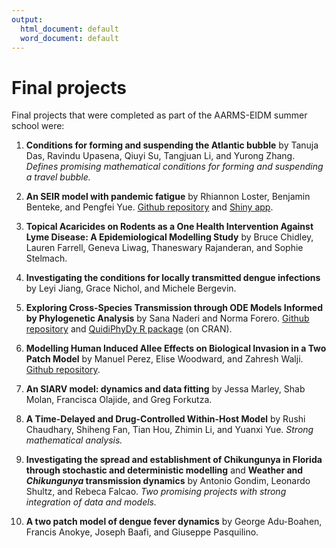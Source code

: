 ```yaml
---
output:
  html_document: default
  word_document: default
---
```

# Final projects {-}

Final projects that were completed as part of the AARMS-EIDM summer school were:

1. **Conditions for forming and suspending the Atlantic bubble** by Tanuja Das, Ravindu Upasena, Qiuyi Su, Tangjuan Li, and Yurong Zhang. _Defines promising mathematical conditions for forming and suspending a travel bubble._

1. **An SEIR model with pandemic fatigue** by Rhiannon Loster, Benjamin Benteke, and Pengfei Yue. [Github repository](https://github.com/maxwellyue1/AARMS_Summer_School) and [Shiny app](https://rloster.shinyapps.io/AARMS2023/).

1. **Topical Acaricides on Rodents as a One Health Intervention Against Lyme Disease: A Epidemiological Modelling Study** by Bruce Chidley, Lauren Farrell, Geneva Liwag, Thaneswary Rajanderan, and Sophie Stelmach.

1. **Investigating the conditions for locally transmitted dengue infections** by Leyi Jiang, Grace Nichol, and Michele Bergevin.

1. **Exploring Cross-Species Transmission through ODE Models Informed by Phylogenetic Analysis** by Sana Naderi and Norma Forero. [Github repository](https://github.com/Saannah/AARMS) and [QuidiPhyDy R package](https://github.com/Saannah/QuidiPhydy) (on CRAN).

1. **Modelling Human Induced Allee Effects on Biological Invasion in a Two Patch Model** by Manuel Perez, Elise Woodward, and Zahresh Walji. [Github repository](https://github.com/ewoodwar/Final-project-2023-AARMS).

1. **An SIARV model: dynamics and data fitting** by Jessa Marley, Shab Molan, Francisca Olajide, and Greg Forkutza.

1. **A Time-Delayed and Drug-Controlled Within-Host Model** by Rushi Chaudhary, Shiheng Fan, Tian Hou, Zhimin Li, and Yuanxi Yue. _Strong mathematical analysis._

1. **Investigating the spread and establishment of Chikungunya in Florida through stochastic and deterministic modelling** and **Weather and _Chikungunya_ transmission dynamics** by Antonio Gondim, Leonardo Shultz, and Rebeca Falcao. _Two promising projects with strong integration of data and models._

1. **A two patch model of dengue fever dynamics** by George Adu-Boahen, Francis Anokye, Joseph Baafi, and Giuseppe Pasquilino.
